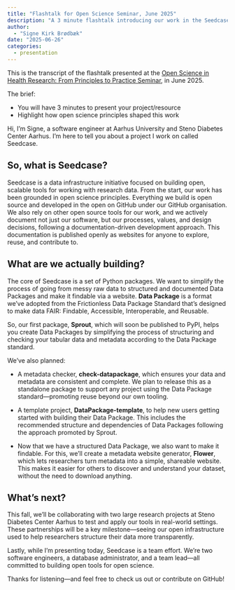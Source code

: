 ```yaml
---
title: "Flashtalk for Open Science Seminar, June 2025"
description: "A 3 minute flashtalk introducing our work in the Seedcase Project. Presented at the Open Science in Health Research: From Principles to Practice Seminar, June 2025."
author:
  - "Signe Kirk Brødbæk"
date: "2025-06-26"
categories:
  - presentation
---
```


::: callout-note
This is the transcript of the flashtalk presented at the [Open Science
in Health Research: From Principles to Practice
Seminar](https://health.medarbejdere.au.dk/en/display/artikel/open-science-aabner-muligheder),
in June 2025.

The brief:

-   You will have 3 minutes to present your project/resource
-   Highlight how open science principles shaped this work
:::

Hi, I’m Signe, a software engineer at Aarhus University and Steno
Diabetes Center Aarhus. I’m here to tell you about a project I work on called
Seedcase.

## So, what is Seedcase?

Seedcase is a data infrastructure initiative focused on building open,
scalable tools for working with research data. From the start, our work
has been grounded in open science principles. Everything we build is
open source and developed in the open on GitHub under our GitHub
organisation. We also rely on other open source
tools for our work, and we actively document not just our software, but our
processes, values, and design decisions, following a documentation-driven
development approach. This documentation is published openly as websites
for anyone to explore, reuse, and contribute to.

## What are we actually building?

The core of Seedcase is a set of Python packages. We want to simplify
the process of going from messy raw data to structured and documented
Data Packages and make it findable via a website. **Data Package** is a format we’ve adopted from the Frictionless Data
Package Standard that's designed to make data
FAIR: Findable, Accessible, Interoperable, and Reusable.

So, our first
package, **Sprout**, which will soon be published to PyPI, helps you
create Data Packages by simplifying the process of structuring and
checking your tabular data and metadata according to the Data Package
standard.

We’ve also planned:

-   A metadata checker, **check-datapackage**, which ensures your data
    and metadata are consistent and complete. We plan to release this as
    a standalone package to support any project using the Data Package
    standard—promoting reuse beyond our own tooling.

-   A template project, **DataPackage-template**, to help new users
    getting started with building their Data Package. This includes the
    recommended structure and dependencies of Data Packages following the approach promoted by Sprout.

-   Now that we have a structured Data Package, we also want to make it
    findable. For this, we’ll create a metadata website generator,
    **Flower**, which lets researchers turn metadata into a simple,
    shareable website. This makes it easier for others to discover and
    understand your dataset, without the need to download anything.

## What’s next?

This fall, we’ll be collaborating with two large research projects at
Steno Diabetes Center Aarhus to test and apply our tools in real-world
settings. These partnerships will be a key milestone—seeing our open
infrastructure used to help researchers structure their data more
transparently.

Lastly, while I’m presenting today, Seedcase is a team effort. We’re two
software engineers, a database administrator, and a team lead—all
committed to building open tools for open science.

Thanks for listening—and feel free to check us out or contribute on
GitHub!
